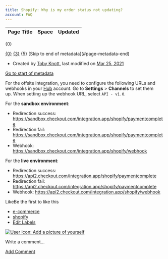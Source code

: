 ```yaml
---
title: Shopify: Why is my order status not updating?
account: FAQ 
---
```


<table class="aui"> <thead> <tr class="header"> <th class="search-result-title">Page Title</th> <th class="search-result-space">Space</th> <th class="search-result-date">Updated</th> </tr> </thead> </table> <p class="search-result-count">{0}</p> <tr class="search-result"> <td class="search-result-title"><a href="{1}" class="content-type-{2}"><span>{0}</span></a></td> <td class="search-result-space"><a class="space" href="/display/{4}/" title="{3}">{3}</a></td> <td class="search-result-date"><span class="date" title="{6}">{5}</span></td> </tr> [Skip to end of metadata](#page-metadata-end)

*   Created by [Toby Knott](    /display/~toby.knott
    ), last modified on [Mar 25, 2021](/pages/diffpagesbyversion.action?pageId=8487201&selectedPageVersions=4&selectedPageVersions=5 "Show changes")

[Go to start of metadata](#page-metadata-start)

For the offsite integration, you need to configure the following URLs and webhooks in your [Hub](https://hub.checkout.com/) account. Go to **Settings** > **Channels** to set them up. When setting up the webhook URL, select `API - v1.0`.

For the **sandbox environment**:

*   Redirection success: https://sandbox.checkout.com/integration.app/shopify/paymentcomplete
*   Redirection fail: https://sandbox.checkout.com/integration.app/shopify/paymentcomplete
*   Webhook: https://sandbox.checkout.com/integration.app/shopify/webhook

For the **live environment**:

*   Redirection success: https://api2.checkout.com/integration.app/shopify/paymentcomplete
*   Redirection fail: https://api2.checkout.com/integration.app/shopify/paymentcomplete
*   Webhook: https://api2.checkout.com/integration.app/shopify/webhook

  
  

LikeBe the first to like this

*   [e-commerce](/label/FAQ/e-commerce)
*   [shopify](/label/FAQ/shopify)
*   [Edit Labels](# "Edit Labels (Type 'l')")

[![User icon: Add a picture of yourself](/s/en_GB/7901/abf7b35644d5a5d1d7e4b0969a83e8eb2b569fb5/_/images/icons/profilepics/add_profile_pic.svg)](/users/profile/editmyprofilepicture.action)

Write a comment…

[Add Comment](/pages/viewpage.action?pageId=8487201&showComments=true&showCommentArea=true#addcomment)
